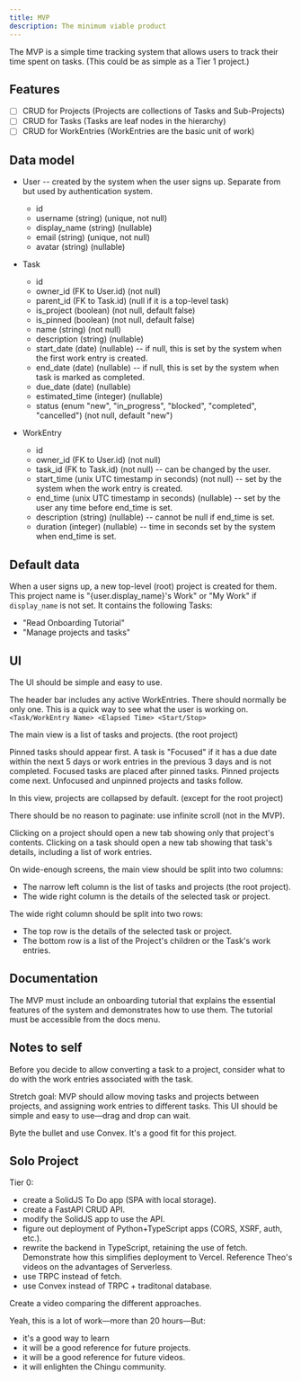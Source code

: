 ```yaml
---
title: MVP
description: The minimum viable product
---
```



The MVP is a simple time tracking system that allows users to track their time spent on tasks.
(This could be as simple as a Tier 1 project.)

## Features

- [ ] CRUD for Projects (Projects are collections of Tasks and Sub-Projects)
- [ ] CRUD for Tasks (Tasks are leaf nodes in the hierarchy)
- [ ] CRUD for WorkEntries (WorkEntries are the basic unit of work)

## Data model

* User -- created by the system when the user signs up. Separate from but used by authentication system.
    * id
    * username (string) (unique, not null)
    * display_name (string) (nullable)
    * email (string) (unique, not null)
    * avatar (string) (nullable)

* Task
    * id
    * owner_id (FK to User.id) (not null)
    * parent_id (FK to Task.id) (null if it is a top-level task)
    * is_project (boolean) (not null, default false)
    * is_pinned (boolean) (not null, default false)
    * name (string) (not null)
    * description (string) (nullable)
    * start_date (date) (nullable) -- if null, this is set by the system when the first work entry is created.
    * end_date (date) (nullable) -- if null, this is set by the system when task is marked as completed.
    * due_date (date) (nullable) 
    * estimated_time (integer) (nullable) 
    * status (enum "new", "in_progress", "blocked", "completed", "cancelled") (not null, default "new")

* WorkEntry
    * id
    * owner_id (FK to User.id) (not null)
    * task_id (FK to Task.id) (not null) -- can be changed by the user.
    * start_time (unix UTC timestamp in seconds) (not null) -- set by the system when the work entry is created.
    * end_time (unix UTC timestamp in seconds) (nullable) -- set by the user any time before end_time is set.
    * description (string) (nullable) -- cannot be null if end_time is set.
    * duration (integer) (nullable) -- time in seconds set by the system when end_time is set.

## Default data

When a user signs up, a new top-level (root) project is created for them.
This project name is "\{user.display_name\}'s Work" or "My Work" if `display_name` is not set.
It contains the following Tasks:

- "Read Onboarding Tutorial"
- "Manage projects and tasks"

## UI

The UI should be simple and easy to use.

The header bar includes any active WorkEntries. There should normally be only one. This is a quick way to see what the user is working on. `<Task/WorkEntry Name> <Elapsed Time> <Start/Stop>`

The main view is a list of tasks and projects. (the root project)

Pinned tasks should appear first.
A task is "Focused" if it has a due date within the next 5 days or work entries in the previous 3 days and is not completed. Focused tasks are placed after pinned tasks.
Pinned projects come next.
Unfocused and unpinned projects and tasks follow.

In this view, projects are collapsed by default. (except for the root project)

There should be no reason to paginate: use infinite scroll (not in the MVP). 

Clicking on a project should open a new tab showing only that project's contents.
Clicking on a task should open a new tab showing that task's details, including a list of work entries.

On wide-enough screens, the main view should be split into two columns:
- The narrow left column is the list of tasks and projects (the root project).
- The wide right column is the details of the selected task or project.

The wide right column should be split into two rows:
- The top row is the details of the selected task or project.
- The bottom row is a list of the Project's children or the Task's work entries.

## Documentation
The MVP must include an onboarding tutorial that explains the essential features of the system and demonstrates how to use them. The tutorial must be accessible from the docs menu.


## Notes to self

Before you decide to allow converting a task to a project, consider what to do with the work entries associated with the task.

Stretch goal: MVP should allow moving tasks and projects between projects, and assigning work entries to different tasks. This UI should be simple and easy to use—drag and drop can wait.

Byte the bullet and use Convex. It's a good fit for this project.

## Solo Project

Tier 0: 
- create a SolidJS To Do app (SPA with local storage).
- create a FastAPI CRUD API. 
- modify the SolidJS app to use the API.
- figure out deployment of Python+TypeScript apps (CORS, XSRF, auth, etc.).
- rewrite the backend in TypeScript, retaining the use of fetch. Demonstrate how this simplifies deployment to Vercel. Reference Theo's videos on the advantages of Serverless.
- use TRPC instead of fetch.
- use Convex instead of TRPC + traditonal database.

Create a video comparing the different approaches.

Yeah, this is a lot of work—more than 20 hours—But: 

* it's a good way to learn
* it will be a good reference for future projects.
* it will be a good reference for future videos.
* it will enlighten the Chingu community.









